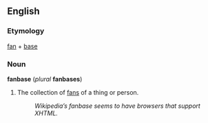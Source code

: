 ==English==
===Etymology===
[[fan]] + [[base]]

===Noun===
'''fanbase''' (''plural'' '''fanbases''')

#The collection of [[fan]]s of a thing or person.
#:''Wikipedia’s fanbase seems to have browsers that support XHTML.''